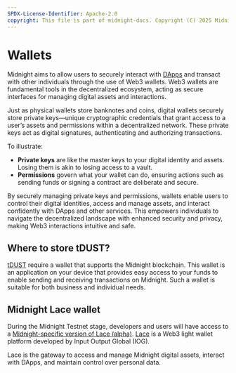 ```yaml
---
SPDX-License-Identifier: Apache-2.0
copyright: This file is part of midnight-docs. Copyright (C) 2025 Midnight Foundation. Licensed under the Apache License, Version 2.0 (the "License"); You may not use this file except in compliance with the License. You may obtain a copy of the License at http://www.apache.org/licenses/LICENSE-2.0 Unless required by applicable law or agreed to in writing, software distributed under the License is distributed on an "AS IS" BASIS, WITHOUT WARRANTIES OR CONDITIONS OF ANY KIND, either express or implied. See the License for the specific language governing permissions and limitations under the License.
---
```


# Wallets

Midnight aims to allow users to securely interact with [DApps](/docs/learn/04-glossary.mdx#dapp) and transact with other individuals through the use of Web3 wallets. Web3 wallets are fundamental tools in the decentralized ecosystem, acting as secure interfaces for managing digital assets and interactions.

Just as physical wallets store banknotes and coins, digital wallets securely store private keys—unique cryptographic credentials that grant access to a user’s assets and permissions within a decentralized network. These private keys act as digital signatures, authenticating and authorizing transactions.

To illustrate:

- **Private keys** are like the master keys to your digital identity and assets. Losing them is akin to losing access to a vault.
- **Permissions** govern what your wallet can do, ensuring actions such as sending funds or signing a contract are deliberate and secure.

By securely managing private keys and permissions, wallets enable users to control their digital identities, access and manage assets, and interact confidently with DApps and other services. This empowers individuals to navigate the decentralized landscape with enhanced security and privacy, making Web3 interactions intuitive and safe.

## Where to store tDUST?


[tDUST](/docs/learn/01-introduction/04-native-token/01-about-dust.mdx) require a wallet that supports the Midnight blockchain. This wallet is an application on your device that provides easy access to your funds to enable sending and receiving transactions on Midnight. Such a wallet is suitable for both business and individual needs.


## Midnight Lace wallet
During the Midnight Testnet stage, developers and users will have access to a 
[Midnight-specific version of Lace (alpha)](/docs/develop/tutorial/1-using/chrome-ext.mdx). 
[Lace](https://www.lace.io/) is a Web3 light wallet platform developed by Input Output Global (IOG). 

Lace is the gateway to access and manage Midnight digital assets, interact with DApps, and maintain control over personal data.
